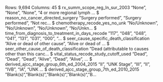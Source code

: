 Rows: 9,694
Columns: 45
$ rx_summ_scope_reg_ln_sur_2003                   <chr> "None", "None", "None", "4 or more regional lymph …
$ reason_no_cancer_directed_surgery               <chr> "Surgery performed", "Surgery performed", "Not rec…
$ chemotherapy_recode_yes_no_unk                  <chr> "No/Unknown", "No/Unknown", "No/Unknown", "No/Unkn…
$ time_from_diagnosis_to_treatment_in_days_recode <chr> "117", "048", "048", "041", "131", "031", "000", "…
$ seer_cause_specific_death_classification        <chr> "Alive or dead of other cause", "Alive or dead of …
$ seer_other_cause_of_death_classification        <chr> "Dead (attributable to causes other than this canc…
$ vital_status_recode_study_cutoff_used           <chr> "Dead", "Dead", "Dead", "Alive", "Dead", "Alive", …
$ derived_ajcc_stage_group_6th_ed_2004_2015       <chr> "II", "UNK Stage", "III", "II", "IVB", "IA", "UNK …
$ derived_ajcc_stage_group_7th_ed_2010_2015       <chr> "Blank(s)", "Blank(s)", "Blank(s)", "Blank(s)", "B…
